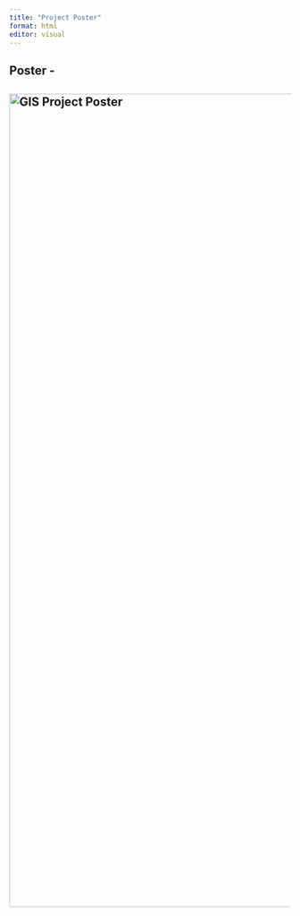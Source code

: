```yaml
---
title: "Project Poster"
format: html
editor: visual
---
```


## Poster - 

## [![GIS Project Poster](images/Poster.png){width="818" height="1455"}](https://www.canva.com/design/DAFzYP4kPRw/rkKtAmyeimp3rGawWqcPPg/view?utm_content=DAFzYP4kPRw&utm_campaign=designshare&utm_medium=link&utm_source=editor)
